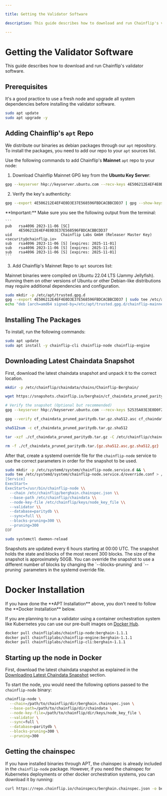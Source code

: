 ```yaml
---

title: Getting the Validator Software

description: This guide describes how to download and run Chainflip's validator software.

---
```




# Getting the Validator Software

This guide describes how to download and run Chainflip's validator software.

## Prerequisites
It's a good practice to use a fresh node and upgrade all system dependencies before installing the validator software.

```bash copy
sudo apt update
sudo apt upgrade -y
```

## Adding Chainflip's `apt` Repo

We distribute our binaries as debian packages through our `apt` repository. To install the packages, you need to add our repo to your `apt` sources list.

Use the following commands to add Chainflip's **Mainnet** `apt` repo to your node:

1. Download Chainflip Mainnet GPG key from the **Ubuntu Key Server**:

```bash copy
gpg --keyserver hkp://keyserver.ubuntu.com --recv-keys 4E506212E4EF4E0D3E37E568596FBDCACBBCDD37
```

2. Verify the key's authenticity:

```bash copy
gpg --export 4E506212E4EF4E0D3E37E568596FBDCACBBCDD37 | gpg --show-keys
```

<Callout type="warning">
    **Important:** Make sure you see the following output from the terminal:

    ```
    pub   rsa4096 2023-11-06 [SC]
          4E506212E4EF4E0D3E37E568596FBDCACBBCDD37
    uid                      Chainflip Labs GmbH (Releaser Master Key) <security@chainflip.io>
    sub   rsa4096 2023-11-06 [S] [expires: 2025-11-01]
    sub   rsa4096 2023-11-06 [S] [expires: 2025-11-01]
    sub   rsa4096 2023-11-06 [S] [expires: 2025-11-01]
    ```
</Callout>

3. Add Chainflip's Mainnet Repo to `apt` sources list:

<Callout type="info">
Mainnet binaries were compiled on Ubuntu 22.04 LTS (Jammy Jellyfish). Running them on other versions of Ubuntu or other Debian-like distributions may require additional dependencies and configuration.
</Callout>

```bash copy
sudo mkdir -p /etc/apt/trusted.gpg.d
gpg --export 4E506212E4EF4E0D3E37E568596FBDCACBBCDD37 | sudo tee /etc/apt/trusted.gpg.d/chainflip-mainnet.gpg
echo "deb [arch=amd64 signed-by=/etc/apt/trusted.gpg.d/chainflip-mainnet.gpg] https://pkgs.chainflip.io/ubuntu/ jammy berghain" | sudo tee /etc/apt/sources.list.d/chainflip-berghain-mainnet.list
```

## Installing The Packages

To install, run the following commands:

```bash copy
sudo apt update
sudo apt install -y chainflip-cli chainflip-node chainflip-engine
```

## Downloading Latest Chaindata Snapshot

First, download the latest chaindata snapshot and unpack it to the correct location.

```bash copy
mkdir -p /etc/chainflip/chaindata/chains/Chainflip-Berghain/

wget https://snapshots.chainflip.io/berghain/cf_chaindata_pruned_paritydb.tar.{gz.sha512.asc,gz.sha512,gz}

# Verify the snapshot (Optional but recommended)
gpg --keyserver hkp://keyserver.ubuntu.com --recv-keys 52535A03E3E0D0F29920EF94927F07FF64652243

gpg --verify cf_chaindata_pruned_paritydb.tar.gz.sha512.asc cf_chaindata_pruned_paritydb.tar.gz.sha512

sha512sum -c cf_chaindata_pruned_paritydb.tar.gz.sha512

tar -xzf ./cf_chaindata_pruned_paritydb.tar.gz -C /etc/chainflip/chaindata/chains/Chainflip-Berghain/

rm -f ./cf_chaindata_pruned_paritydb.tar.{gz.sha512.asc,gz.sha512,gz}
```

After that, create a systemd override file for the `chainflip-node` service to use the correct parameters in order for the snapshot to be used.

```bash copy
sudo mkdir -p /etc/systemd/system/chainflip-node.service.d && \
sudo tee /etc/systemd/system/chainflip-node.service.d/override.conf > /dev/null <<EOF
[Service]
ExecStart=
ExecStart=/usr/bin/chainflip-node \\
  --chain /etc/chainflip/berghain.chainspec.json \\
  --base-path /etc/chainflip/chaindata \\
  --node-key-file /etc/chainflip/keys/node_key_file \\
  --validator \\
  --database=paritydb \\
  --sync=full \\
  --blocks-pruning=300 \\
  --pruning=300
EOF

sudo systemctl daemon-reload
```

<Callout type="info">
Snapshots are updated every 6 hours starting at 00:00 UTC. The snapshot holds the state and blocks of the most recent 300 blocks. The size of the snapshot is approximately 50GB.
You can override the snapshot to use a different number of blocks by changing the `--blocks-pruning` and `--pruning` parameters in the systemd override file.
</Callout>

# Docker Installation

<Callout type="warning">
If you have done the **APT Installation** above, you don't need to follow the **Docker Installation** below.
</Callout>

If you are planning to run a validator using a container orchestration system like Kubernetes you can use our pre-built images on [Docker Hub](https://hub.docker.com/u/chainfliplabs).

```bash copy
docker pull chainfliplabs/chainflip-node:berghain-1.1.1
docker pull chainfliplabs/chainflip-engine:berghain-1.1.1
docker pull chainfliplabs/chainflip-cli:berghain-1.1.1
```

## Starting up the node in Docker

First, download the latest chaindata snapshot as explained in the [Downloading Latest Chaindata Snapshot](#downloading-latest-chaindata-snapshot) section.

To start the node, you would need the following options passed to the `chainflip-node` binary:

```bash copy
chainflip-node \
  --chain=/path/to/chainflip/dir/berghain.chainspec.json \
  --base-path=/path/to/chainflip/dir/chaindata \
  --node-key-file=/path/to/chainflip/dir/keys/node_key_file \
  --validator \
  --sync=full \
  --database=paritydb \
  --blocks-pruning=300 \
  --pruning=300
```

## Getting the chainspec
If you have installed binaries through APT, the chainspec is already included in the `chainflip-node` package. However, if you need the chainspec for Kubernetes deployments or other docker orchestration systems, you can download it by running:

```bash copy
curl https://repo.chainflip.io/chainspecs/berghain.chainspec.json -o berghain.chainspec.json
```
